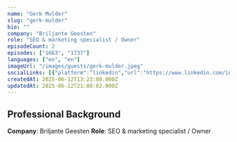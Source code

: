 ```yaml
---
name: "Gerk Mulder"
slug: "gerk-mulder"
bio: ""
company: "Briljante Geesten"
role: "SEO & marketing specialist / Owner"
episodeCount: 2
episodes: ["1663", "1737"]
languages: ["en", "en"]
imageUrl: "/images/guests/gerk-mulder.jpeg"
socialLinks: [{"platform":"linkedin","url":"https://www.linkedin.com/in/gerkmulder/"}]
createdAt: 2025-06-12T13:23:08.000Z
updatedAt: 2025-06-12T21:08:02.000Z
---
```


## Professional Background

**Company**: Briljante Geesten
**Role**: SEO & marketing specialist / Owner
